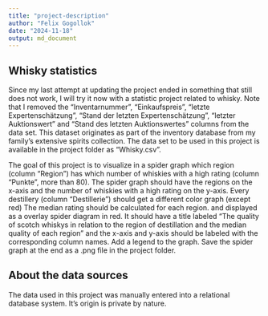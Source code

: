 ```yaml
---
title: "project-description"
author: "Felix Gogollok"
date: "2024-11-18"
output: md_document
---
```


## Whisky statistics

Since my last attempt at updating the project ended in something that still does not work, I will try it now with a statistic project related to whisky. Note that I removed the “Inventarnummer”, “Einkaufspreis”, “letzte Expertenschätzung”, “Stand der letzten Expertenschätzung”, “letzter Auktionswert” and “Stand des letzten Auktionswertes” columns from the data set. This dataset originates as part of the inventory database from my family’s extensive spirits collection. The data set to be used in this project is available in the project folder as “Whisky.csv”.

The goal of this project is to visualize in a spider graph which region (column “Region”) has which number of whiskies with a high rating (column “Punkte”, more than 80). The spider graph should have the regions on the x-axis and the number of whiskies with a high rating on the y-axis. Every destillery (column “Destillerie”) should get a different color graph (except red) The median rating should be calculated for each region. and displayed as a overlay spider diagram in red. It should have a title labeled “The quality of scotch whiskys in relation to the region of destillation and the median quality of each region” and the x-axis and y-axis should be labeled with the corresponding column names. Add a legend to the graph. Save the spider graph at the end as a .png file in the project folder.

## About the data sources

The data used in this project was manually entered into a relational database system. It’s origin is private by nature.